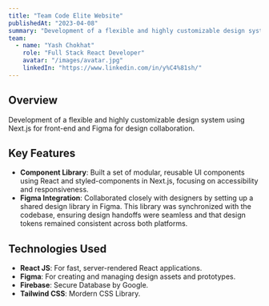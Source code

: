 ```yaml
---
title: "Team Code Elite Website"
publishedAt: "2023-04-08"
summary: "Development of a flexible and highly customizable design system using React JS"
team:
  - name: "Yash Chokhat"
    role: "Full Stack React Developer"
    avatar: "/images/avatar.jpg"
    linkedIn: "https://www.linkedin.com/in/y%C4%81sh/"
---
```


## Overview

Development of a flexible and highly customizable design system using Next.js for front-end and Figma for design collaboration.

## Key Features

- **Component Library**: Built a set of modular, reusable UI components using React and styled-components in Next.js, focusing on accessibility and responsiveness.
- **Figma Integration**: Collaborated closely with designers by setting up a shared design library in Figma. This library was synchronized with the codebase, ensuring design handoffs were seamless and that design tokens remained consistent across both platforms.

## Technologies Used

- **React JS**: For fast, server-rendered React applications.
- **Figma**: For creating and managing design assets and prototypes.
- **Firebase**: Secure Database by Google.
- **Tailwind CSS**: Mordern CSS Library.
